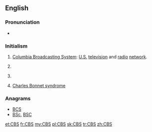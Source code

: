 ==English==

===Pronunciation===
* {{rhymes|ɛs|lang=en}}

===Initialism===
{{rfc-header|Initialism}}
{{en-initialism}}

# [[wikipedia:CBS|Columbia Broadcasting System]]: [[United States|U.S.]] [[television]] and [[radio]] [[network]].
# {{label|en|education}} {{initialism of|[[w:List of Christian Brothers schools|Christian Brothers School]]|lang=en}}
# {{label|en|software}} {{initialism of|Component-Based Servicing|lang=en}}
# [[Charles Bonnet syndrome]]

===Anagrams===
* [[BCS#English|BCS]]
* [[BSc#English|BSc]], [[BSC#English|BSC]]

[[et:CBS]]
[[fr:CBS]]
[[my:CBS]]
[[pl:CBS]]
[[sk:CBS]]
[[tr:CBS]]
[[zh:CBS]]